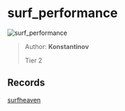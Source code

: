 
# surf_performance

![surf_performance](https://raw.githubusercontent.com/Sayt123/SurfMapPics/Maps-and-bonuses/csgo/surf_performance.jpg)

> Author: **Konstantinov**
>
> Tier 2

## Records

[surfheaven](https://surfheaven.eu/map/surf_performance)
